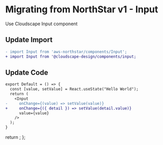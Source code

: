 
<Meta title="Migration/Input" />

# Migrating from NorthStar v1 - Input

Use <Link href='https://cloudscape.design/components/input' target='_blank' external>Cloudscape Input component </Link>

## Update Import

```diff
- import Input from 'aws-northstar/components/Input';
+ import Input from '@cloudscape-design/components/input;
```

## Update Code

```diff
export Default = () => {
  const [value, setValue] = React.useState("Hello World");
  return (
    <Input
-     onChange={(value) => setValue(value)}
+     onChange={({ detail }) => setValue(detail.value)}
      value={value}
    />
  );
}
```

  return <SyntaxHighlighter/>;
};


